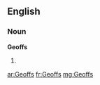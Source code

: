 ==English==

===Noun===
'''Geoffs'''

# {{plural of|Geoff}}

[[ar:Geoffs]]
[[fr:Geoffs]]
[[mg:Geoffs]]